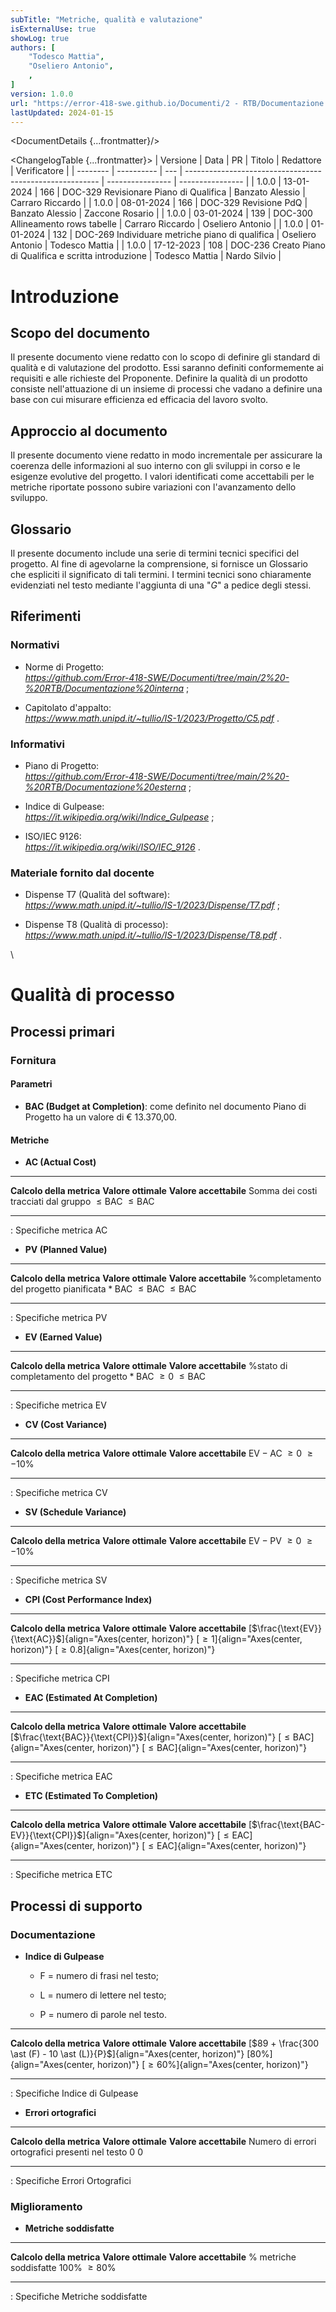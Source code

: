 ```yaml
---
subTitle: "Metriche, qualità e valutazione"
isExternalUse: true
showLog: true
authors: [
	"Todesco Mattia",
	"Oseliero Antonio",
	,
]
version: 1.0.0
url: "https://error-418-swe.github.io/Documenti/2 - RTB/Documentazione esterna/Piano di Qualifica_v1.0.0.pdf"
lastUpdated: 2024-01-15
---
```



<DocumentDetails {...frontmatter}/>

<ChangelogTable {...frontmatter}>
| Versione | Data       | PR  | Titolo                                                   | Redattore        | Verificatore     |
| -------- | ---------- | --- | -------------------------------------------------------- | ---------------- | ---------------- |
| 1.0.0    | 13-01-2024 | 166 | DOC-329 Revisionare Piano di Qualifica                   | Banzato Alessio  | Carraro Riccardo |
| 1.0.0    | 08-01-2024 | 166 | DOC-329 Revisione PdQ                                    | Banzato Alessio  | Zaccone Rosario  |
| 1.0.0    | 03-01-2024 | 139 | DOC-300 Allineamento rows tabelle                        | Carraro Riccardo | Oseliero Antonio |
| 1.0.0    | 01-01-2024 | 132 | DOC-269 Individuare metriche piano di qualifica          | Oseliero Antonio | Todesco Mattia   |
| 1.0.0    | 17-12-2023 | 108 | DOC-236 Creato Piano di Qualifica e scritta introduzione | Todesco Mattia   | Nardo Silvio     |
</ChangelogTable>

# Introduzione

## Scopo del documento

Il presente documento viene redatto con lo scopo di definire gli
standard di qualità e di valutazione del prodotto. Essi saranno definiti
conformemente ai requisiti e alle richieste del Proponente. Definire la
qualità di un prodotto consiste nell'attuazione di un insieme di
processi che vadano a definire una base con cui misurare efficienza ed
efficacia del lavoro svolto.

## Approccio al documento

Il presente documento viene redatto in modo incrementale per assicurare
la coerenza delle informazioni al suo interno con gli sviluppi in corso
e le esigenze evolutive del progetto. I valori identificati come
accettabili per le metriche riportate possono subire variazioni con
l'avanzamento dello sviluppo.

## Glossario

Il presente documento include una serie di termini tecnici specifici del
progetto. Al fine di agevolarne la comprensione, si fornisce un
Glossario che espliciti il significato di tali termini. I termini
tecnici sono chiaramente evidenziati nel testo mediante l'aggiunta di
una "*G*" a pedice degli stessi.

## Riferimenti

### Normativi

-   Norme di Progetto:\
    *<https://github.com/Error-418-SWE/Documenti/tree/main/2%20-%20RTB/Documentazione%20interna>*
    ;

-   Capitolato d'appalto:\
    *<https://www.math.unipd.it/~tullio/IS-1/2023/Progetto/C5.pdf>* .

### Informativi

-   Piano di Progetto:\
    *<https://github.com/Error-418-SWE/Documenti/tree/main/2%20-%20RTB/Documentazione%20esterna>*
    ;

-   Indice di Gulpease:\
    *<https://it.wikipedia.org/wiki/Indice_Gulpease>* ;

-   ISO/IEC 9126:\
    *<https://it.wikipedia.org/wiki/ISO/IEC_9126>* .

### Materiale fornito dal docente

-   Dispense T7 (Qualità del software):\
    *<https://www.math.unipd.it/~tullio/IS-1/2023/Dispense/T7.pdf>* ;

-   Dispense T8 (Qualità di processo):\
    *<https://www.math.unipd.it/~tullio/IS-1/2023/Dispense/T8.pdf>* .

\

# Qualità di processo

## Processi primari

### Fornitura

#### Parametri

-   **BAC (Budget at Completion)**: come definito nel documento Piano di
    Progetto ha un valore di € 13.370,00.

#### Metriche

-   **AC (Actual Cost)**

  -------------------------------------- --------------------- ------------------------
  **Calcolo della metrica**              **Valore ottimale**   **Valore accettabile**
  Somma dei costi tracciati dal gruppo   $\leq \text{BAC}$     $\leq \text{BAC}$
  -------------------------------------- --------------------- ------------------------

  : Specifiche metrica AC

-   **PV (Planned Value)**

  -------------------------------------------------------------------- --------------------- ------------------------
  **Calcolo della metrica**                                            **Valore ottimale**   **Valore accettabile**
  $\text{\% completamento del progetto pianificata} \ast \text{BAC}$   $\leq \text{BAC}$     $\leq \text{BAC}$
  -------------------------------------------------------------------- --------------------- ------------------------

  : Specifiche metrica PV

-   **EV (Earned Value)**

  ----------------------------------------------------------------- --------------------- ------------------------
  **Calcolo della metrica**                                         **Valore ottimale**   **Valore accettabile**
  $\text{\% stato di completamento del progetto} \ast \text{BAC}$   $\geq 0$              $\leq \text{BAC}$
  ----------------------------------------------------------------- --------------------- ------------------------

  : Specifiche metrica EV

-   **CV (Cost Variance)**

  --------------------------- --------------------- ------------------------
  **Calcolo della metrica**   **Valore ottimale**   **Valore accettabile**
  $\text{EV} - \text{AC}$     $\geq 0$              $\geq - 10\%$
  --------------------------- --------------------- ------------------------

  : Specifiche metrica CV

-   **SV (Schedule Variance)**

  --------------------------- --------------------- ------------------------
  **Calcolo della metrica**   **Valore ottimale**   **Valore accettabile**
  $\text{EV} - \text{PV}$     $\geq 0$              $\geq - 10\%$
  --------------------------- --------------------- ------------------------

  : Specifiche metrica SV

-   **CPI (Cost Performance Index)**

  ---------------------------------------------------------------- ------------------------------------------- ---------------------------------------------
  **Calcolo della metrica**                                        **Valore ottimale**                         **Valore accettabile**
  [$\frac{\text{EV}}{\text{AC}}$]{align="Axes(center, horizon)"}   [$\geq 1$]{align="Axes(center, horizon)"}   [$\geq 0.8$]{align="Axes(center, horizon)"}
  ---------------------------------------------------------------- ------------------------------------------- ---------------------------------------------

  : Specifiche metrica CPI

-   **EAC (Estimated At Completion)**

  ------------------------------------------------------------------ ---------------------------------------------------- ----------------------------------------------------
  **Calcolo della metrica**                                          **Valore ottimale**                                  **Valore accettabile**
  [$\frac{\text{BAC}}{\text{CPI}}$]{align="Axes(center, horizon)"}   [$\leq \text{BAC}$]{align="Axes(center, horizon)"}   [$\leq \text{BAC}$]{align="Axes(center, horizon)"}
  ------------------------------------------------------------------ ---------------------------------------------------- ----------------------------------------------------

  : Specifiche metrica EAC

-   **ETC (Estimated To Completion)**

  --------------------------------------------------------------------- ---------------------------------------------------- ----------------------------------------------------
  **Calcolo della metrica**                                             **Valore ottimale**                                  **Valore accettabile**
  [$\frac{\text{BAC-EV}}{\text{CPI}}$]{align="Axes(center, horizon)"}   [$\leq \text{EAC}$]{align="Axes(center, horizon)"}   [$\leq \text{EAC}$]{align="Axes(center, horizon)"}
  --------------------------------------------------------------------- ---------------------------------------------------- ----------------------------------------------------

  : Specifiche metrica ETC

## Processi di supporto

### Documentazione

-   **Indice di Gulpease**

    -   F = numero di frasi nel testo;

    -   L = numero di lettere nel testo;

    -   P = numero di parole nel testo.

  ------------------------------------------------------------------------------ -------------------------------------- ----------------------------------------------
  **Calcolo della metrica**                                                      **Valore ottimale**                    **Valore accettabile**
  [$89 + \frac{300 \ast (F) - 10 \ast (L)}{P}$]{align="Axes(center, horizon)"}   [80%]{align="Axes(center, horizon)"}   [$\geq 60\%$]{align="Axes(center, horizon)"}
  ------------------------------------------------------------------------------ -------------------------------------- ----------------------------------------------

  : Specifiche Indice di Gulpease

-   **Errori ortografici**

  ------------------------------------------------- --------------------- ------------------------
  **Calcolo della metrica**                         **Valore ottimale**   **Valore accettabile**
  Numero di errori ortografici presenti nel testo   0                     0
  ------------------------------------------------- --------------------- ------------------------

  : Specifiche Errori Ortografici

### Miglioramento

-   **Metriche soddisfatte**

  --------------------------- --------------------- ------------------------
  **Calcolo della metrica**   **Valore ottimale**   **Valore accettabile**
  \% metriche soddisfatte     100%                  $\geq 80\%$
  --------------------------- --------------------- ------------------------

  : Specifiche Metriche soddisfatte
